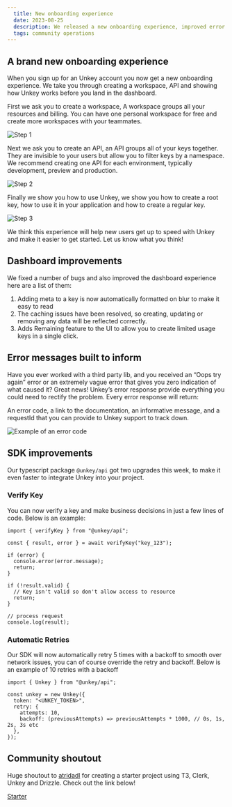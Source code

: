 ```yaml
---
  title: New onboarding experience
  date: 2023-08-25
  description: We released a new onboarding experience, improved error messages and fixed bugs!
  tags: community operations
---
```


## A brand new onboarding experience

When you sign up for an Unkey account you now get a new onboarding experience. We take you through creating a workspace, API and showing how Unkey works before you land in the dashboard.

First we ask you to create a workspace, A workspace groups all your resources and billing. You can have one personal workspace for free and create more workspaces with your teammates.

![Step 1](/images/changelog/aug-25/unkey-onboard-step-1.png)

Next we ask you to create an API, an API groups all of your keys together. They are invisible to your users but allow you to filter keys by a namespace. We recommend creating one API for each environment, typically development, preview and production.

![Step 2](/images/changelog/aug-25/unkey-onboard-step-2.png)

Finally we show you how to use Unkey, we show you how to create a root key, how to use it in your application and how to create a regular key.

![Step 3](/images/changelog/aug-25/unkey-onboard-step-4.png)

We think this experience will help new users get up to speed with Unkey and make it easier to get started. Let us know what you think!

## Dashboard improvements

We fixed a number of bugs and also improved the dashboard experience here are a list of them:

1. Adding meta to a key is now automatically formatted on blur to make it easy to read
2. The caching issues have been resolved, so creating, updating or removing any data will be reflected correctly.
3. Adds Remaining feature to the UI to allow you to create limited usage keys in a single click.

## Error messages built to inform

Have you ever worked with a third party lib, and you received an “Oops try again” error or an extremely vague error that gives you zero indication of what caused it? Great news! Unkey’s error response provide everything you could need to rectify the problem. Every error response will return:

An error code, a link to the documentation, an informative message, and a requestId that you can provide to Unkey support to track down.

![Example of an error code](/images/changelog/aug-25/error-example.png)

## SDK improvements

Our typescript package `@unkey/api` got two upgrades this week, to make it even faster to integrate Unkey into your project.

### Verify Key

You can now verify a key and make business decisions in just a few lines of code. Below is an example:

```tsx
import { verifyKey } from "@unkey/api";

const { result, error } = await verifyKey("key_123");

if (error) {
  console.error(error.message);
  return;
}

if (!result.valid) {
  // Key isn't valid so don't allow access to resource
  return;
}

// process request
console.log(result);
```

### Automatic Retries

Our SDK will now automatically retry 5 times with a backoff to smooth over network issues, you can of course override the retry and backoff. Below is an example of 10 retries with a backoff

```tsx
import { Unkey } from "@unkey/api";

const unkey = new Unkey({
  token: "<UNKEY_TOKEN>",
  retry: {
    attempts: 10,
    backoff: (previousAttempts) => previousAttempts * 1000, // 0s, 1s, 2s, 3s etc
  },
});
```

## Community shoutout

Huge shoutout to [atridadl](https://github.com/atridadl) for creating a starter project using T3, Clerk, Unkey and Drizzle. Check out the link below!

[Starter](https://github.com/atridadl/t3-clerk-drizzle-starter)
